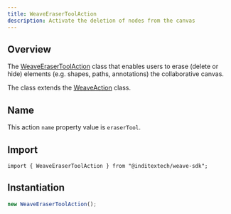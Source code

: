 ```yaml
---
title: WeaveEraserToolAction
description: Activate the deletion of nodes from the canvas
---
```



## Overview

The [WeaveEraserToolAction](https://github.com/InditexTech/weavejs/blob/main/code/packages/sdk/src/actions/eraser-tool/eraser-tool.ts)
class that enables users to erase (delete or hide) elements (e.g. shapes, paths, annotations)
the collaborative canvas.

The class extends the [WeaveAction](/docs/sdk/api-reference/actions/action) class.

## Name

This action `name` property value is `eraserTool`.

## Import

```shell
import { WeaveEraserToolAction } from "@inditextech/weave-sdk";
```

## Instantiation

```ts
new WeaveEraserToolAction();
```
